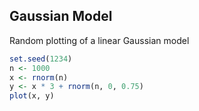 ## Gaussian Model

Random plotting of a linear Gaussian model

```r
set.seed(1234)
n <- 1000
x <- rnorm(n)
y <- x * 3 + rnorm(n, 0, 0.75)
plot(x, y)
```
